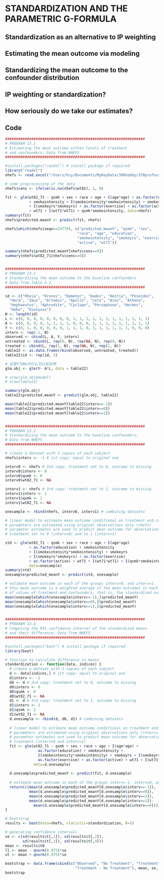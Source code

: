 # STANDARDIZATION AND THE PARAMETRIC G-FORMULA

## Standardization as an alternative to IP weighting

## Estimating the mean outcome via modeling

## Standardizing the mean outcome to the confounder distribution

## IP weighting or standardization?

## How seriously do we take our estimates?

## Code
```r
################################################################
# PROGRAM 13.1
# Estimating the mean outcome within levels of treatment 
# and confounders: Data from NHEFS
################################################################

#install.packages("readxl") # install package if required
library("readxl")
nhefs <- read_excel("/Users/hcy/Documents/MyKeyData/300hobby/370professional_class_note/what_if/NHEFS.xls")

# some preprocessing of the data
nhefs$cens <- ifelse(is.na(nhefs$wt82), 1, 0)

fit <- glm(wt82_71 ~ qsmk + sex + race + age + I(age*age) + as.factor(education)
           + smokeintensity + I(smokeintensity*smokeintensity) + smokeyrs
           + I(smokeyrs*smokeyrs) + as.factor(exercise) + as.factor(active)
           + wt71 + I(wt71*wt71) + qsmk*smokeintensity, data=nhefs)
summary(fit)
nhefs$predicted.meanY <- predict(fit, nhefs)  

nhefs[which(nhefs$seqn==24770), c("predicted.meanY", "qsmk", "sex", 
                                 "race", "age", "education", 
                                 "smokeintensity", "smokeyrs", "exercise",
                                 "active", "wt71")]

summary(nhefs$predicted.meanY[nhefs$cens==0])
summary(nhefs$wt82_71[nhefs$cens==0])


################################################################
# PROGRAM 13.2
# Standardizing the mean outcome to the baseline confounders
# Data from Table 2.2
################################################################

id <- c("Rheia", "Kronos", "Demeter", "Hades", "Hestia", "Poseidon", 
  "Hera", "Zeus", "Artemis", "Apollo", "Leto", "Ares", "Athena", 
  "Hephaestus", "Aphrodite", "Cyclope", "Persephone", "Hermes", 
  "Hebe", "Dionysus")
N <- length(id)
L <- c(0, 0, 0, 0, 0, 0, 0, 0, 1, 1, 1, 1, 1, 1, 1, 1, 1, 1, 1, 1)
A <- c(0, 0, 0, 0, 1, 1, 1, 1, 0, 0, 0, 1, 1, 1, 1, 1, 1, 1, 1, 1)
Y <- c(0, 1, 0, 0, 0, 0, 0, 1, 1, 1, 0, 1, 1, 1, 1, 1, 1, 0, 0, 0)
interv <- rep(-1, N)
observed <- cbind(L, A, Y, interv)
untreated <- cbind(L, rep(0, N), rep(NA, N), rep(0, N))
treated <- cbind(L, rep(1, N), rep(NA, N), rep(1, N))
table22 <- as.data.frame(rbind(observed, untreated, treated))
table22$id <- rep(id, 3)

# 这里Y为NA为什么可以拟合啊
glm.obj <- glm(Y~ A*L, data = table22)

# nrow(glm.obj$model)
# nrow(table22)

summary(glm.obj)
table22$predicted.meanY <- predict(glm.obj, table22)

mean(table22$predicted.meanY[table22$interv==-1])
mean(table22$predicted.meanY[table22$interv==0])
mean(table22$predicted.meanY[table22$interv==1])


################################################################
# PROGRAM 13.3
# Standardizing the mean outcome to the baseline confounders:
# Data from NHEFS
################################################################

# create a dataset with 3 copies of each subject
nhefs$interv <- -1 # 1st copy: equal to original one

interv0 <- nhefs # 2nd copy: treatment set to 0, outcome to missing
interv0$interv <- 0
interv0$qsmk <- 0
interv0$wt82_71 <- NA

interv1 <- nhefs # 3rd copy: treatment set to 1, outcome to missing
interv1$interv <- 1
interv1$qsmk <- 1
interv1$wt82_71 <- NA

onesample <- rbind(nhefs, interv0, interv1) # combining datasets

# linear model to estimate mean outcome conditional on treatment and confounders
# parameters are estimated using original observations only (nhefs)
# parameter estimates are used to predict mean outcome for observations with 
# treatment set to 0 (interv=0) and to 1 (interv=1)

std <- glm(wt82_71 ~ qsmk + sex + race + age + I(age*age)
           + as.factor(education) + smokeintensity 
           + I(smokeintensity*smokeintensity) + smokeyrs 
           + I(smokeyrs*smokeyrs) + as.factor(exercise) 
           + as.factor(active) + wt71 + I(wt71*wt71) + I(qsmk*smokeintensity), 
           data=onesample)
summary(std)   
onesample$predicted_meanY <- predict(std, onesample)

# estimate mean outcome in each of the groups interv=0, and interv=1
# this mean outcome is a weighted average of the mean outcomes in each combination 
# of values of treatment and confounders, that is, the standardized outcome
mean(onesample[which(onesample$interv==-1),]$predicted_meanY)
mean(onesample[which(onesample$interv==0),]$predicted_meanY)
mean(onesample[which(onesample$interv==1),]$predicted_meanY)


################################################################
# PROGRAM 13.4
# Computing the 95% confidence interval of the standardized means 
# and their difference: Data from NHEFS
################################################################

#install.packages("boot") # install package if required
library(boot)

# function to calculate difference in means
standardization <- function(data, indices) {
  # create a dataset with 3 copies of each subject
  d <- data[indices,] # 1st copy: equal to original one`
  d$interv <- -1
  d0 <- d # 2nd copy: treatment set to 0, outcome to missing
  d0$interv <- 0
  d0$qsmk <- 0
  d0$wt82_71 <- NA
  d1 <- d # 3rd copy: treatment set to 1, outcome to missing
  d1$interv <- 1
  d1$qsmk <- 1
  d1$wt82_71 <- NA
  d.onesample <- rbind(d, d0, d1) # combining datasets
  
  # linear model to estimate mean outcome conditional on treatment and confounders
  # parameters are estimated using original observations only (interv= -1)
  # parameter estimates are used to predict mean outcome for observations with set 
  # treatment (interv=0 and interv=1)
  fit <- glm(wt82_71 ~ qsmk + sex + race + age + I(age*age) + 
               as.factor(education) + smokeintensity + 
               I(smokeintensity*smokeintensity) + smokeyrs + I(smokeyrs*smokeyrs) +
               as.factor(exercise) + as.factor(active) + wt71 + I(wt71*wt71), 
             data=d.onesample)
  
  d.onesample$predicted_meanY <- predict(fit, d.onesample)
  
  # estimate mean outcome in each of the groups interv=-1, interv=0, and interv=1
  return(c(mean(d.onesample$predicted_meanY[d.onesample$interv==-1]),
           mean(d.onesample$predicted_meanY[d.onesample$interv==0]),
           mean(d.onesample$predicted_meanY[d.onesample$interv==1]),
           mean(d.onesample$predicted_meanY[d.onesample$interv==1])-
             mean(d.onesample$predicted_meanY[d.onesample$interv==0])))
}

# bootstrap
results <- boot(data=nhefs, statistic=standardization, R=5)

# generating confidence intervals
se <- c(sd(results$t[,1]), sd(results$t[,2]), 
        sd(results$t[,3]), sd(results$t[,4]))
mean <- results$t0
ll <- mean - qnorm(0.975)*se
ul <- mean + qnorm(0.975)*se

bootstrap <- data.frame(cbind(c("Observed", "No Treatment", "Treatment", 
                                "Treatment - No Treatment"), mean, se, ll, ul))
bootstrap

```

